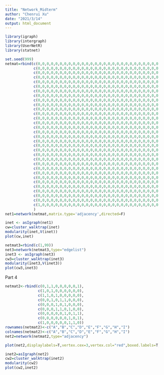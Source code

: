 ---
title: "Network_Midterm"
author: "Chenrui Xu"
date: "2021/3/14"
output: html_document
---


```{r}
library(igraph)
library(intergraph)
library(UserNetR)
library(statnet)
```

```{r}
set.seed(999)
netmat=rbind(c(0,0,0,0,0,0,0,0,0,0,0,0,0,0,0,0,0,0,0,0,0,0,0,0,0,0,0,0,0,0,0,1),
             c(0,0,0,0,0,0,0,0,0,0,0,0,0,0,0,0,0,0,0,0,0,0,0,0,0,0,0,0,0,0,0,0),
             c(0,0,0,0,0,0,0,0,0,0,0,0,0,0,0,0,0,0,0,0,0,0,0,0,0,0,0,0,0,0,0,0),
             c(0,0,0,0,0,0,0,0,0,0,0,0,0,0,0,0,0,0,0,0,0,0,0,0,0,0,0,0,0,0,0,0),
             c(0,0,0,0,0,0,0,0,0,0,0,0,0,0,0,0,0,0,0,0,0,0,0,0,0,0,0,0,0,0,0,0),
             c(0,0,0,0,0,0,0,0,0,0,0,0,0,0,0,0,0,0,0,0,0,0,0,0,0,0,0,0,0,0,0,0),
             c(0,0,0,0,0,0,0,0,0,0,0,0,0,0,0,0,0,0,0,0,0,0,0,0,0,0,0,0,0,0,0,0),
             c(0,0,0,0,0,0,0,0,0,0,0,0,0,0,0,0,0,0,0,0,0,0,0,0,0,0,0,0,0,0,0,0),
             c(0,0,0,0,0,0,0,0,0,0,0,0,0,0,0,0,0,0,0,0,0,0,0,0,0,0,0,0,0,0,0,0),
             c(0,0,0,0,0,0,0,0,0,0,0,0,0,0,0,0,0,0,0,0,0,0,0,0,0,0,0,0,0,0,0,0),
             c(0,0,0,0,0,0,0,0,0,0,0,0,0,0,0,0,0,0,0,0,0,0,0,0,0,0,0,0,0,0,0,0),
             c(0,0,0,0,0,0,0,0,0,0,0,0,0,0,0,0,0,0,0,0,0,0,0,0,0,0,0,0,0,0,0,0),
             c(0,0,0,0,0,0,0,0,0,0,0,0,0,0,0,0,0,0,0,0,0,0,0,0,0,0,0,0,0,0,0,0),
             c(0,0,0,0,0,0,0,0,0,0,0,0,0,0,0,0,0,0,0,0,0,0,0,0,0,0,0,0,0,0,0,0),
             c(0,0,0,0,0,0,0,0,0,0,0,0,0,0,0,0,0,0,0,0,0,0,0,0,0,0,0,0,0,0,0,0),
             c(0,0,0,0,0,0,0,0,0,0,0,0,0,0,0,0,0,0,0,0,0,0,0,0,0,0,0,0,0,0,0,0),
             c(0,0,0,0,0,0,0,0,0,0,0,0,0,0,0,0,0,0,0,0,0,0,0,0,0,0,0,0,0,0,0,0),
             c(0,0,0,0,0,0,0,0,0,0,0,0,0,0,0,0,0,0,0,0,0,0,0,0,0,0,0,0,0,0,0,0),
             c(0,0,0,0,0,0,0,0,0,0,0,0,0,0,0,0,0,0,0,0,0,0,0,0,0,0,0,0,0,0,0,0),
             c(0,0,0,0,0,0,0,0,0,0,0,0,0,0,0,0,0,0,0,0,0,0,0,0,0,0,0,0,0,0,0,0),
             c(0,0,0,0,0,0,0,0,0,0,0,0,0,0,0,0,0,0,0,0,0,0,0,0,0,0,0,0,0,0,0,0),
             c(0,0,0,0,0,0,0,0,0,0,0,0,0,0,0,0,0,0,0,0,0,0,0,0,0,0,0,0,0,0,0,0),
             c(0,0,0,0,0,0,0,0,0,0,0,0,0,0,0,0,0,0,0,0,0,0,0,0,0,0,0,0,0,0,0,0),
             c(0,0,0,0,0,0,0,0,0,0,0,0,0,0,0,0,0,0,0,0,0,0,0,0,0,0,0,0,0,0,0,0),
             c(0,0,0,0,0,0,0,0,0,0,0,0,0,0,0,0,0,0,0,0,0,0,0,0,0,0,0,0,0,0,0,0),
             c(0,0,0,0,0,0,0,0,0,0,0,0,0,0,0,0,0,0,0,0,0,0,0,0,0,0,0,0,0,0,0,0),
             c(0,0,0,0,0,0,0,0,0,0,0,0,0,0,0,0,0,0,0,0,0,0,0,0,0,0,0,0,0,0,0,0),
             c(0,0,0,0,0,0,0,0,0,0,0,0,0,0,0,0,0,0,0,0,0,0,0,0,0,0,0,0,0,0,0,0),
             c(0,0,0,0,0,0,0,0,0,0,0,0,0,0,0,0,0,0,0,0,0,0,0,0,0,0,0,0,0,0,0,0),
             c(0,0,0,0,0,0,0,0,0,0,0,0,0,0,0,0,0,0,0,0,0,0,0,0,0,0,0,0,0,0,0,0),
             c(0,0,0,0,0,0,0,0,0,0,0,0,0,0,0,0,0,0,0,0,0,0,0,0,0,0,0,0,0,0,0,0),
             c(1,0,0,0,0,0,0,0,0,0,0,0,0,0,0,0,0,0,0,0,0,0,0,0,0,0,0,0,0,0,0,0)
             )
net1=network(netmat,matrix.type='adjacency',directed=F)
```

```{r}
inet <- asIgraph(net1)
cw=cluster_walktrap(inet)
modularity(inet,V(inet))
plot(cw,inet)
```

```{r}

netmat3=rbind(c(1,99))
net3=network(netmat3,type="edgelist")
inet3 <- asIgraph(net3)
cw3=cluster_walktrap(inet3)
modularity(inet3,V(inet3))
plot(cw3,inet3)
```


Part 4
```{r}
netmat2<-rbind(c(0,1,1,0,0,0,0,0,1),
               c(1,0,1,0,0,0,0,0,0),
               c(1,1,0,1,0,0,0,0,0),
               c(0,0,1,0,1,1,0,0,0),
               c(0,0,0,1,0,1,0,0,0),
               c(0,0,0,1,1,0,1,0,0),
               c(0,0,0,0,0,1,0,1,1),
               c(0,0,0,0,0,0,1,0,1),
               c(1,0,0,0,0,0,1,1,0))
rownames(netmat2)<-c("A","B","C","D","E","F","G","H","I")
colnames(netmat2)<-c("A","B","C","D","E","F","G","H","I")
net2=network(netmat2,type="adjacency")
```

```{r}
plot(net2,displaylabels=T,vertex.cex=3,vertex.col="red",boxed.labels=T,labels.pos=4)
```


```{r}
inet2=asIgraph(net2)
cw2=cluster_walktrap(inet2)
modularity(cw2)
plot(cw2,inet2)
```

